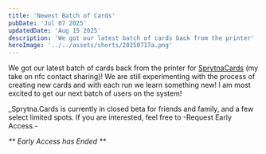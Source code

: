 ```yaml
---
title: 'Newest Batch of Cards'
pubDate: 'Jul 07 2025'
updatedDate: 'Aug 15 2025'
description: 'We got our latest batch of cards back from the printer'
heroImage: '../../assets/shorts/20250717a.png'
---
```


We got our latest batch of cards back from the printer for [SprytnaCards](https://sprytna.cards) (my take on nfc contact sharing)! We are still experimenting with the process of creating new cards and with each run we learn something new! I am most excited to get our next batch of users on the system!

_Sprytna.Cards is currently in closed beta for friends and family, and a few select limited spots. If you are interested, feel free to
 -Request Early Access.-

 _** Early Access has Ended **_
